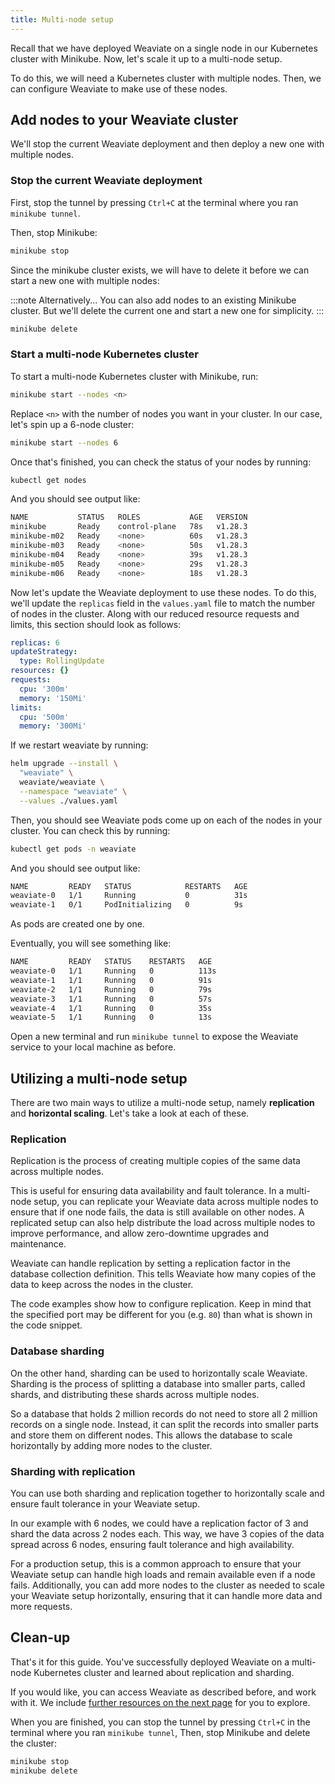 ```yaml
---
title: Multi-node setup
---
```


Recall that we have deployed Weaviate on a single node in our Kubernetes cluster with Minikube. Now, let's scale it up to a multi-node setup.

To do this, we will need a Kubernetes cluster with multiple nodes. Then, we can configure Weaviate to make use of these nodes.

## <i class="fa-solid fa-square-chevron-right"></i> Add nodes to your Weaviate cluster

We'll stop the current Weaviate deployment and then deploy a new one with multiple nodes.

### <i class="fa-solid fa-code"></i> Stop the current Weaviate deployment

First, stop the tunnel by pressing `Ctrl+C` at the terminal where you ran `minikube tunnel`.

Then, stop Minikube:

```bash
minikube stop
```

Since the minikube cluster exists, we will have to delete it before we can start a new one with multiple nodes:

:::note Alternatively...
You can also add nodes to an existing Minikube cluster. But we'll delete the current one and start a new one for simplicity.
:::

```bash
minikube delete
```

### <i class="fa-solid fa-code"></i> Start a multi-node Kubernetes cluster

To start a multi-node Kubernetes cluster with Minikube, run:

```bash
minikube start --nodes <n>
```

Replace `<n>` with the number of nodes you want in your cluster. In our case, let's spin up a 6-node cluster:

```bash
minikube start --nodes 6
```

Once that's finished, you can check the status of your nodes by running:

```bash
kubectl get nodes
```

And you should see output like:

```bash
NAME           STATUS   ROLES           AGE   VERSION
minikube       Ready    control-plane   78s   v1.28.3
minikube-m02   Ready    <none>          60s   v1.28.3
minikube-m03   Ready    <none>          50s   v1.28.3
minikube-m04   Ready    <none>          39s   v1.28.3
minikube-m05   Ready    <none>          29s   v1.28.3
minikube-m06   Ready    <none>          18s   v1.28.3
```

Now let's update the Weaviate deployment to use these nodes. To do this, we'll update the `replicas` field in the `values.yaml` file to match the number of nodes in the cluster. Along with our reduced resource requests and limits, this section should look as follows:

```yaml
replicas: 6
updateStrategy:
  type: RollingUpdate
resources: {}
requests:
  cpu: '300m'
  memory: '150Mi'
limits:
  cpu: '500m'
  memory: '300Mi'
```

If we restart weaviate by running:

```bash
helm upgrade --install \
  "weaviate" \
  weaviate/weaviate \
  --namespace "weaviate" \
  --values ./values.yaml
```

Then, you should see Weaviate pods come up on each of the nodes in your cluster. You can check this by running:

```bash
kubectl get pods -n weaviate
```

And you should see output like:

```bash
NAME         READY   STATUS            RESTARTS   AGE
weaviate-0   1/1     Running           0          31s
weaviate-1   0/1     PodInitializing   0          9s
```

As pods are created one by one.

Eventually, you will see something like:

```bash
NAME         READY   STATUS    RESTARTS   AGE
weaviate-0   1/1     Running   0          113s
weaviate-1   1/1     Running   0          91s
weaviate-2   1/1     Running   0          79s
weaviate-3   1/1     Running   0          57s
weaviate-4   1/1     Running   0          35s
weaviate-5   1/1     Running   0          13s
```

Open a new terminal and run `minikube tunnel` to expose the Weaviate service to your local machine as before.

## <i class="fa-solid fa-square-chevron-right"></i> Utilizing a multi-node setup

There are two main ways to utilize a multi-node setup, namely **replication** and **horizontal scaling**. Let's take a look at each of these.

### <i class="fa-solid fa-chalkboard"></i> Replication

Replication is the process of creating multiple copies of the same data across multiple nodes.

This is useful for ensuring data availability and fault tolerance. In a multi-node setup, you can replicate your Weaviate data across multiple nodes to ensure that if one node fails, the data is still available on other nodes. A replicated setup can also help distribute the load across multiple nodes to improve performance, and allow zero-downtime upgrades and maintenance.

Weaviate can handle replication by setting a replication factor in the database collection definition. This tells Weaviate how many copies of the data to keep across the nodes in the cluster.

The code examples show how to configure replication. Keep in mind that the specified port may be different for you (e.g. `80`) than what is shown in the code snippet.


<SchemaReplication/>

### <i class="fa-solid fa-chalkboard"></i> Database sharding

On the other hand, sharding can be used to horizontally scale Weaviate. Sharding is the process of splitting a database into smaller parts, called shards, and distributing these shards across multiple nodes.

So a database that holds 2 million records do not need to store all 2 million records on a single node. Instead, it can split the records into smaller parts and store them on different nodes. This allows the database to scale horizontally by adding more nodes to the cluster.

### <i class="fa-solid fa-chalkboard"></i> Sharding with replication

You can use both sharding and replication together to horizontally scale and ensure fault tolerance in your Weaviate setup.

In our example with 6 nodes, we could have a replication factor of 3 and shard the data across 2 nodes each. This way, we have 3 copies of the data spread across 6 nodes, ensuring fault tolerance and high availability.

For a production setup, this is a common approach to ensure that your Weaviate setup can handle high loads and remain available even if a node fails. Additionally, you can add more nodes to the cluster as needed to scale your Weaviate setup horizontally, ensuring that it can handle more data and more requests.

## <i class="fa-solid fa-square-chevron-right"></i> Clean-up

That's it for this guide. You've successfully deployed Weaviate on a multi-node Kubernetes cluster and learned about replication and sharding.

If you would like, you can access Weaviate as described before, and work with it. We include [further resources on the next page](./90_next_steps) for you to explore.

When you are finished, you can stop the tunnel by pressing `Ctrl+C` in the terminal where you ran `minikube tunnel`, Then, stop Minikube and delete the cluster:

```bash
minikube stop
minikube delete
```


<GiscusDocComment />
